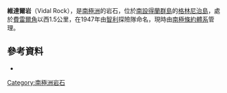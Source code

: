 '''維達爾岩'''（Vidal Rock），是[[南極洲|南極洲]]的岩石，位於[[南設得蘭群島|南設得蘭群島]]的[[格林尼治島|格林尼治島]]，處於[[費雷爾角|費雷爾角]]以西1.5公里，在1947年由[[智利|智利]]探險隊命名，現時由[[南極條約體系|南極條約體系]]管理。

{{coord|62|30|S|59|43|W|display=title}}

==參考資料==
*{{usgs-gazetteer}}

{{Antarctica-geo-stub}}
[[Category:南極洲岩石|Category:南極洲岩石]]